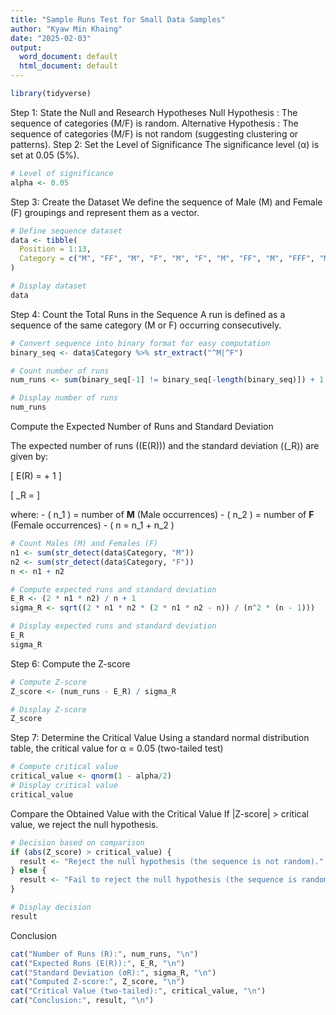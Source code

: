 ```yaml
---
title: "Sample Runs Test for Small Data Samples"
author: "Kyaw Min Khaing"
date: "2025-02-03"
output:
  word_document: default
  html_document: default
---
```


```r
library(tidyverse)
```

Step 1: State the Null and Research Hypotheses
Null Hypothesis : The sequence of categories (M/F) is random.
Alternative Hypothesis : The sequence of categories (M/F) is not random (suggesting clustering or patterns).
Step 2: Set the Level of Significance
The significance level (α) is set at 0.05 (5%).

```r
# Level of significance
alpha <- 0.05
```

Step 3: Create the Dataset
We define the sequence of Male (M) and Female (F) groupings and represent them as a vector.

```r
# Define sequence dataset
data <- tibble(
  Position = 1:13,
  Category = c("M", "FF", "M", "F", "M", "F", "M", "FF", "M", "FFF", "MM", "F", "MMM")
)

# Display dataset
data

```

Step 4: Count the Total Runs in the Sequence
A run is defined as a sequence of the same category (M or F) occurring consecutively.
```r
# Convert sequence into binary format for easy computation
binary_seq <- data$Category %>% str_extract("^M|^F")

# Count number of runs
num_runs <- sum(binary_seq[-1] != binary_seq[-length(binary_seq)]) + 1

# Display number of runs
num_runs

```
Compute the Expected Number of Runs and Standard Deviation

The expected number of runs (\(E(R)\)) and the standard deviation (\(\sigma_R\)) are given by:

\[
E(R) = \frac{2n_1 n_2}{n} + 1
\]

\[
\sigma_R = \sqrt{\frac{2n_1 n_2(2n_1 n_2 - n)}{n^2(n-1)}}
\]

where:
- \( n_1 \) = number of **M** (Male occurrences)
- \( n_2 \) = number of **F** (Female occurrences)
- \( n = n_1 + n_2 \)
```r
# Count Males (M) and Females (F)
n1 <- sum(str_detect(data$Category, "M"))
n2 <- sum(str_detect(data$Category, "F"))
n <- n1 + n2

# Compute expected runs and standard deviation
E_R <- (2 * n1 * n2) / n + 1
sigma_R <- sqrt((2 * n1 * n2 * (2 * n1 * n2 - n)) / (n^2 * (n - 1)))

# Display expected runs and standard deviation
E_R
sigma_R


```
Step 6: Compute the Z-score
```r
# Compute Z-score
Z_score <- (num_runs - E_R) / sigma_R

# Display Z-score
Z_score
```
Step 7: Determine the Critical Value
Using a standard normal distribution table, the critical value for α = 0.05 (two-tailed test)

```r
# Compute critical value
critical_value <- qnorm(1 - alpha/2)
# Display critical value
critical_value
```
Compare the Obtained Value with the Critical Value
If |Z-score| > critical value, we reject the null hypothesis.


```r
# Decision based on comparison
if (abs(Z_score) > critical_value) {
  result <- "Reject the null hypothesis (the sequence is not random)."
} else {
  result <- "Fail to reject the null hypothesis (the sequence is random)."
}

# Display decision
result

```
 Conclusion
```r
cat("Number of Runs (R):", num_runs, "\n")
cat("Expected Runs (E(R)):", E_R, "\n")
cat("Standard Deviation (σR):", sigma_R, "\n")
cat("Computed Z-score:", Z_score, "\n")
cat("Critical Value (two-tailed):", critical_value, "\n")
cat("Conclusion:", result, "\n")
```
 
